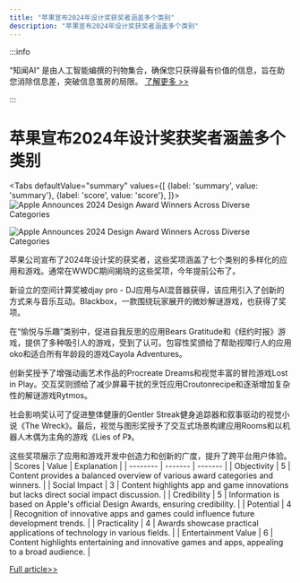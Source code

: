 ```yaml
---
title: "苹果宣布2024年设计奖获奖者涵盖多个类别"
description: "苹果宣布2024年设计奖获奖者涵盖多个类别"
---
```



:::info

“知闻AI“ 是由人工智能编撰的刊物集合，确保您只获得最有价值的信息，旨在助您消除信息差，突破信息茧房的局限。  [了解更多 >>](/zh-Hans/docs/guides)

:::

# 苹果宣布2024年设计奖获奖者涵盖多个类别


<Tabs
	defaultValue="summary"
	values={[
	{label: 'summary', value: 'summary'},
	{label: 'score', value: 'score'},
]}>
<TabItem value="summary">
<img
  src="https://image.informedainews.com/2024/06/Vid-gwo-1717723025-0.jpg"
  alt="Apple Announces 2024 Design Award Winners Across Diverse Categories"
/>

<img
  src="https://image.informedainews.com/2024/06/Vid-hb2-1717723025-1.jpg"
  alt="Apple Announces 2024 Design Award Winners Across Diverse Categories"
/>



苹果公司宣布了2024年设计奖的获奖者，这些奖项涵盖了七个类别的多样化的应用和游戏。通常在WWDC期间揭晓的这些奖项，今年提前公布了。

新设立的空间计算奖被djay pro - DJ应用与AI混音器获得，该应用引入了创新的方式来与音乐互动。Blackbox，一款围绕玩家展开的微妙解谜游戏，也获得了奖项。

在“愉悦与乐趣”类别中，促进自我反思的应用Bears Gratitude和《纽约时报》游戏，提供了多种吸引人的游戏，受到了认可。包容性奖颁给了帮助视障行人的应用oko和适合所有年龄段的游戏Cayola Adventures。

创新奖授予了增强动画艺术作品的Procreate Dreams和视觉丰富的冒险游戏Lost in Play。交互奖则颁给了减少屏幕干扰的烹饪应用Croutonrecipe和逐渐增加复杂性的解谜游戏Rytmos。

社会影响奖认可了促进整体健康的Gentler Streak健身追踪器和叙事驱动的视觉小说《The Wreck》。最后，视觉与图形奖授予了交互式场景构建应用Rooms和以机器人木偶为主角的游戏《Lies of P》。

这些奖项展示了应用和游戏开发中创造力和创新的广度，提升了跨平台用户体验。
</TabItem>
<TabItem value="score">
	| Scores     | Value   | Explanation |
	| -------- | ------- | ------- |
	| Objectivity  | 5    | Content provides a balanced overview of various award categories and winners.    |
	| Social Impact | 3     | Content highlights app and game innovations but lacks direct social impact discussion.    |
	| Credibility    | 5    | Information is based on Apple's official Design Awards, ensuring credibility.    |
	| Potential    | 4    | Recognition of innovative apps and games could influence future development trends.    |
	| Practicality    | 4    | Awards showcase practical applications of technology in various fields.    |
	| Entertainment Value    | 6    | Content highlights entertaining and innovative games and apps, appealing to a broad audience.    |
</TabItem>
</Tabs>

[Full article>>](https://appleinsider.com/articles/24/06/06/apples-2024-design-award-winners-run-the-gamut-of-classic-puzzle-games-to-immersive-experiences)
